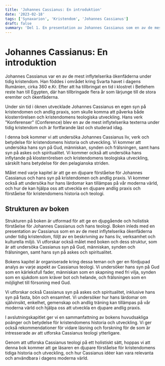 ```yaml
---
title: 'Johannes Cassianus: En introduktion'
date: '2023-02-18'
tags: ['Synaxarion', 'Kristendom', 'Johannes Cassianus']
draft: false
summary: 'Del 1. En presentation av Johannes Cassianus som en av de mest inflytelserika ökenfäderna under tidig kristendom.'
---
```


# Johannes Cassianus: En introduktion

Johannes Cassianus var en av de mest inflytelserika ökenfäderna under tidig kristendom. Han föddes i området kring Svarta havet i dagens Rumänien, cirka 360 e.Kr. Efter att ha tillbringat en tid i klostret i Betlehem reste han till Egypten, där han tillbringade flera år som lärjunge till de stora eremiter och ökenfäderna.

Under sin tid i öknen utvecklade Johannes Cassianus en egen syn på kristendomen och andlig praxis, som skulle komma att påverka både klosterrörelsen och kristendomens teologiska utveckling. Hans verk "Konferenser" (Conference) blev en av de mest inflytelserika texterna under tidig kristendom och är fortfarande läst och studerad idag.

I denna bok kommer vi att undersöka Johannes Cassianus liv, verk och betydelse för kristendomens historia och utveckling. Vi kommer att undersöka hans syn på Gud, människan, synden och frälsningen, samt hans syn på askes och spiritualitet. Vi kommer också att undersöka hans inflytande på klosterrörelsen och kristendomens teologiska utveckling, särskilt hans betydelse för den pelagianska striden.

Målet med varje kapitel är att ge en djupare förståelse för Johannes Cassianus och hans syn på kristendomen och andlig praxis. Vi kommer också att undersöka hur hans lärdomar kan tillämpas på vår moderna värld, och hur de kan hjälpa oss att utveckla en djupare andlig praxis och förståelse för kristendomens historia och teologi.

## Strukturen av boken

Strukturen på boken är utformad för att ge en djupgående och holistisk förståelse för Johannes Cassianus och hans teologi. Boken inleds med en presentation av Cassianus som en av de mest inflytelserika ökenfäderna under tidig kristendom, följt av en beskrivning av hans liv, verksamhet och kulturella miljö. Vi utforskar också målet med boken och dess struktur, som är att undersöka Cassianus syn på Gud, människan, synden och frälsningen, samt hans syn på askes och spiritualitet.

Bokens kapitel är organiserade kring dessa teman och ger en fördjupad analys av varje aspekt av Cassianus teologi. Vi undersöker hans syn på Gud som en kärleksfull fader, människan som en skapning med fri vilja, synden som en sjukdom som kräver bot och helande, och frälsningen som en möjlighet till försoning med Gud.

Vi utforskar också Cassianus syn på askes och spiritualitet, inklusive hans syn på fasta, bön och ensamhet. Vi undersöker hur hans lärdomar om självinsikt, enkelhet, gemenskap och andlig träning kan tillämpas på vår moderna värld och hjälpa oss att utveckla en djupare andlig praxis.

I avslutningskapitlet ger vi en sammanfattning av bokens huvudsakliga poänger och betydelse för kristendomens historia och utveckling. Vi ger också rekommendationer för vidare läsning och forskning för de som är intresserade av att utforska Cassianus teologi ytterligare.

Genom att utforska Cassianus teologi på ett holistiskt sätt, hoppas vi att denna bok kommer att ge läsaren en djupare förståelse för kristendomens tidiga historia och utveckling, och hur Cassianus idéer kan vara relevanta och användbara i dagens moderna värld.
